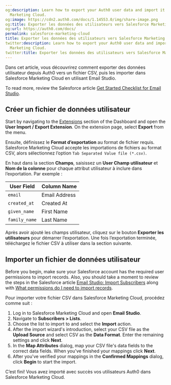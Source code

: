 ```yaml
---
og:description: Learn how to export your Auth0 user data and import it into Salesforce
  Marketing Cloud.
og:image: https://cdn2.auth0.com/docs/1.14553.0/img/share-image.png
og:title: Exporter les données des utilisateurs vers Salesforce Marketing Cloud
og:url: https://auth0.com/docs/
permalink: salesforce-marketing-cloud
title: Exporter les données des utilisateurs vers Salesforce Marketing Cloud
twitter:description: Learn how to export your Auth0 user data and import it into Salesforce
  Marketing Cloud.
twitter:title: Exporter les données des utilisateurs vers Salesforce Marketing Cloud
---
```


Dans cet article, vous découvrirez comment exporter des données utilisateur depuis Auth0 vers un fichier CSV, puis les importer dans Salesforce Marketing Cloud en utilisant Email Studio.

To read more, review the Salesforce article [Get Started Checklist for Email Studio](https://help.salesforce.com/articleView?id=mc_es_get_started_with_email_studio.htm&type=5).

## Créer un fichier de données utilisateur

Start by navigating to the [Extensions](https://manage.auth0.com/#/extensions) section of the Dashboard and open the **User Import / Export Extension**. On the extension page, select **Export** from the menu.

Ensuite, définissez le **Format d’exportation** au format de fichier requis. Salesforce Marketing Cloud accepte les importations de fichiers au format CSV, alors sélectionnez l’option `Tab Separated Value file (*.csv)`.

En haut dans la section **Champs**, saisissez un **User Champ utilisateur** et **Nom de la colonne** pour chaque attribut utilisateur à inclure dans l’exportation. Par exemple :

<table class="table"><thead>
<tr>
<th>User Field</th>
<th>Column Name</th>
</tr>
</thead>
<tbody>
<tr>
<td><code>email</code></td>
<td>Email Address</td>
</tr>
<tr>
<td><code>created_at</code></td>
<td>Created At</td>
</tr>
<tr>
<td><code>given_name</code></td>
<td>First Name</td>
</tr>
<tr>
<td><code>family_name</code></td>
<td>Last Name</td>
</tr>
</tbody>
</table>

Après avoir ajouté les champs utilisateur, cliquez sur le bouton **Exporter les utilisateurs** pour démarrer l’exportation. Une fois l’exportation terminée, téléchargez le fichier CSV à utiliser dans la section suivante.

## Importer un fichier de données utilisateur

Before you begin, make sure your Salesforce account has the required user permissions to import records. Also, you should take a moment to review the steps in the Salesforce article [Email Studio: Import Subscribers](https://help.marketingcloud.com/en/documentation/exacttarget/subscribers/subscribers_for_interactive_marketing_hub/imports/importing_subscribers/) along with [What permissions do I need to import records](https://help.salesforce.com/articleView?id=faq_import_general_permissions.htm).

Pour importer votre fichier CSV dans Salesforce Marketing Cloud, procédez comme suit :

1. Log in to Salesforce Marketing Cloud and open **Email Studio**.
2. Navigate to **Subscribers > Lists**.
3. Choose the list to import to and select the **Import** action.
4. After the import wizard's introduction, select your CSV file as the **Upload Source** and select CSV as the **Data Format**. Enter the remaining settings and click **Next**.
5. In the **Map Attributes** dialog, map your CSV file's data fields to the correct data fields. When you've finished your mappings click **Next**.
6. After you've verified your mappings in the **Confirmed Mappings** dialog, click **Begin** to start the import.

C’est fini! Vous avez importé avec succès vos utilisateurs Auth0 dans Salesforce Marketing Cloud.